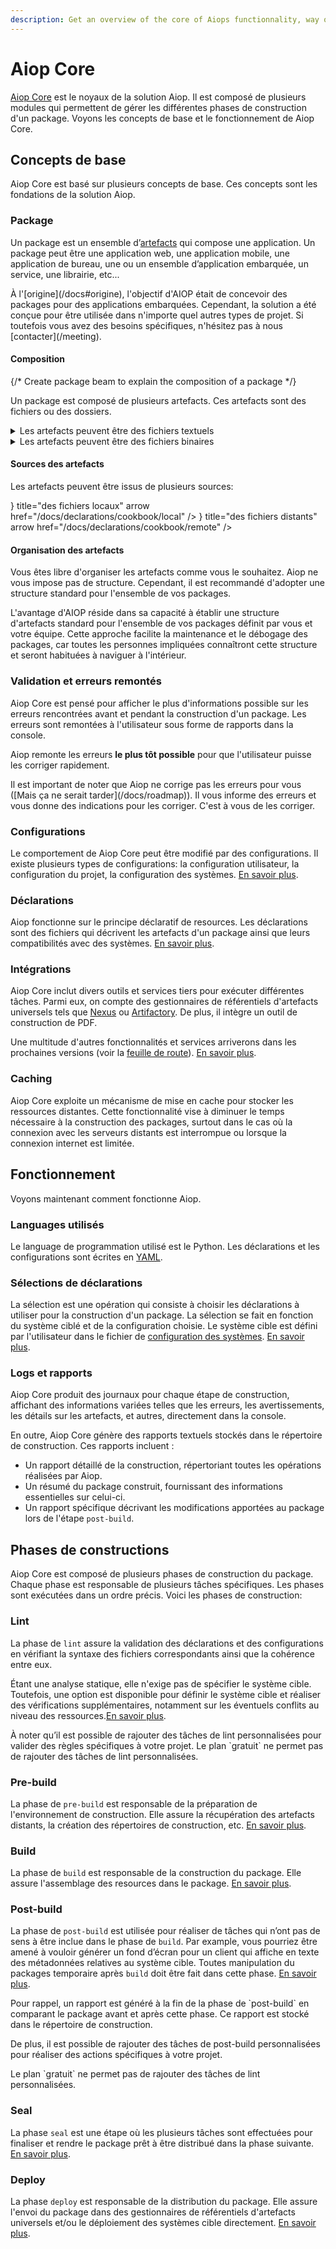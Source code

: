 ```yaml
---
description: Get an overview of the core of Aiops functionnality, way of working and how to use it.
---
```




# Aiop Core

[Aiop Core](/docs/vocabulary#aiop-core) est le noyaux de la solution Aiop. Il est composé de plusieurs modules qui permettent de gérer les différentes phases de construction d'un package. Voyons les concepts de base et le fonctionnement de Aiop Core.

## Concepts de base

Aiop Core est basé sur plusieurs concepts de base. Ces concepts sont les fondations de la solution Aiop.

### Package

Un package est un ensemble d’[artefacts](/docs/vocabulary#artefact) qui compose une application. Un package peut être une application web, une application mobile, une application de bureau, une ou un ensemble d’application embarquée, un service, une librairie, etc...

<Callout type="info" emoji="ℹ️">
  À l'[origine](/docs#origine), l'objectif d'AIOP était de concevoir des packages pour des applications embarquées. Cependant, la solution a été conçue pour être utilisée dans n'importe quel autres types de projet. Si toutefois vous avez des besoins spécifiques, n'hésitez pas à nous [contacter](/meeting).
</Callout>

#### Composition

{/* Create package beam to explain the composition of a package <PackageBeam/> */}

Un package est composé de plusieurs artefacts. Ces artefacts sont des fichiers ou des dossiers.

<details>
  <summary>Les artefacts peuvent être des fichiers textuels</summary>
  <ol>
    <li><p>Rapports</p></li>
    <li><p>Paramétrage</p></li>
    <li><p>Certificats</p></li>
    <li><p>Code source</p></li>
    <li><p>Des données</p></li>
    <li><p>Documentation</p></li>
    <li><p>Fichiers de logs</p></li>
    <li><p>...tout ce qui est lisible par un humain</p></li>
  </ol>
</details>

<details>
  <summary>Les artefacts peuvent être des fichiers binaires</summary>
  <ol>
    <li><p>des sons</p></li>
    <li><p>des images</p></li>
    <li><p>des vidéos</p></li>
    <li><p>des librairies</p></li>
    <li><p>des exécutables</p></li>
    <li><p>des archives (zip)</p></li>
    <li><p>des bases de données</p></li>
    <li><p>des documents cryptés</p></li>
    <li><p>...tout ce qui est compilé, crypté, dont la donnée est non lisible par l'humain</p></li>
  </ol>
</details>


#### Sources des artefacts

Les artefacts peuvent être issus de plusieurs sources:


<Cards>
  <Card icon={<Laptop />} title="des fichiers locaux" arrow href="/docs/declarations/cookbook/local" />
  <Card icon={<DownloadCloud />} title="des fichiers distants" arrow href="/docs/declarations/cookbook/remote" />
</Cards>

#### Organisation des artefacts

Vous êtes libre d'organiser les artefacts comme vous le souhaitez. Aiop ne vous impose pas de structure. Cependant, il est recommandé d'adopter une structure standard pour l'ensemble de vos packages.

<Callout emoji="💡">
  L'avantage d'AIOP réside dans sa capacité à établir une structure d'artefacts standard pour l'ensemble de vos packages définit par vous et votre équipe. Cette approche facilite la maintenance et le débogage des packages, car toutes les personnes impliquées connaîtront cette structure et seront habituées à naviguer à l'intérieur.
</Callout>

### Validation et erreurs remontés

Aiop Core est pensé pour afficher le plus d'informations possible sur les erreurs rencontrées avant et pendant la construction d'un package. Les erreurs sont remontées à l'utilisateur sous forme de rapports dans la console.

Aiop remonte les erreurs **le plus tôt possible** pour que l'utilisateur puisse les corriger rapidement.

<Callout emoji="🚨">
  Il est important de noter que Aiop ne corrige pas les erreurs pour vous ([Mais ça ne serait tarder](/docs/roadmap)). Il vous informe des erreurs et vous donne des indications pour les corriger. C'est à vous de les corriger.
</Callout>


### Configurations

Le comportement de Aiop Core peut être modifié par des configurations. Il existe plusieurs types de configurations: la configuration utilisateur, la configuration du projet, la configuration des systèmes.
[En savoir plus](/docs/configurations).

### Déclarations

Aiop fonctionne sur le principe déclaratif de resources. Les déclarations sont des fichiers qui décrivent les artefacts d'un package ainsi que leurs compatibilités avec des systèmes. [En savoir plus](/docs/declarations).

### Intégrations

Aiop Core inclut divers outils et services tiers pour exécuter différentes tâches. Parmi eux, on compte des gestionnaires de référentiels d'artefacts universels tels que [Nexus](https://www.sonatype.com/nexus-repository-oss) ou [Artifactory](https://jfrog.com/artifactory/). De plus, il intègre un outil de construction de PDF.

<IntegrationBeam />

Une multitude d'autres fonctionnalités et services arriverons dans les prochaines versions (voir la [feuille de route](/docs/roadmap)). [En savoir plus](/docs/integrations).

### Caching

Aiop Core exploite un mécanisme de mise en cache pour stocker les ressources distantes. Cette fonctionnalité vise à diminuer le temps nécessaire à la construction des packages, surtout dans le cas où la connexion avec les serveurs distants est interrompue ou lorsque la connexion internet est limitée.

## Fonctionnement

Voyons maintenant comment fonctionne Aiop.

### Languages utilisés

Le language de programmation utilisé est le Python. Les déclarations et les configurations sont écrites en [YAML](https://yaml.org/).

### Sélections de déclarations

La sélection est une opération qui consiste à choisir les déclarations à utiliser pour la construction d'un package. La sélection se fait en fonction du système ciblé et de la configuration choisie. Le système cible est défini par l'utilisateur dans le fichier de [configuration des systèmes](/docs/inventory). [En savoir plus](/docs/declarations).

### Logs et rapports

Aiop Core produit des journaux pour chaque étape de construction, affichant des informations variées telles que les erreurs, les avertissements, les détails sur les artefacts, et autres, directement dans la console.

En outre, Aiop Core génère des rapports textuels stockés dans le répertoire de construction. Ces rapports incluent :

- Un rapport détaillé de la construction, répertoriant toutes les opérations réalisées par Aiop.
- Un résumé du package construit, fournissant des informations essentielles sur celui-ci.
- Un rapport spécifique décrivant les modifications apportées au package lors de l'étape `post-build`.

## Phases de constructions

Aiop Core est composé de plusieurs phases de construction du package. Chaque phase est responsable de plusieurs tâches spécifiques. Les phases sont exécutées dans un ordre précis.
Voici les phases de construction:

### Lint

La phase de `lint` assure la validation des déclarations et des configurations en vérifiant la syntaxe des fichiers correspondants ainsi que la cohérence entre eux.

Étant une analyse statique, elle n'exige pas de spécifier le système cible. Toutefois, une option est disponible pour définir le système cible et réaliser des vérifications supplémentaires, notamment sur les éventuels conflits au niveau des ressources.[En savoir plus](/docs/lint).

<Callout type="info" emoji="ℹ️">
  À noter qu’il est possible de rajouter des tâches de lint personnalisées pour valider des règles spécifiques à votre projet.
</Callout>

<Callout type="warning" emoji="ℹ⚠️">
  Le plan `gratuit` ne permet pas de rajouter des tâches de lint personnalisées.
</Callout>

### Pre-build

La phase de `pre-build` est responsable de la préparation de l'environnement de construction. Elle assure la récupération des artefacts distants, la création des répertoires de construction, etc. [En savoir plus](/docs/pre-build).

### Build

La phase de `build` est responsable de la construction du package. Elle assure l'assemblage des resources dans le package. [En savoir plus](/docs/build).

### Post-build

La phase de `post-build` est utilisée pour réaliser de tâches qui n’ont pas de sens à être inclue dans le phase de `build`. Par example, vous pourriez être amené à vouloir générer un fond d’écran pour un client qui affiche en texte des métadonnées relatives au système cible. Toutes manipulation du packages temporaire après `build` doit être fait dans cette phase. [En savoir plus](/docs/post-build).

<Callout type="info" emoji="ℹ️">
  Pour rappel, un rapport est généré à la fin de la phase de `post-build` en comparant le package avant et après cette phase. Ce rapport est stocké dans le répertoire de construction.

  De plus, il est possible de rajouter des tâches de post-build personnalisées pour réaliser des actions spécifiques à votre projet.
</Callout>

<Callout type="warning" emoji="ℹ⚠️">
  Le plan `gratuit` ne permet pas de rajouter des tâches de lint personnalisées.
</Callout>

### Seal

La phase `seal` est une étape où les plusieurs tâches sont effectuées pour finaliser et rendre le package prêt à être distribué dans la phase suivante. [En savoir plus](/docs/seal).

### Deploy

La phase `deploy` est responsable de la distribution du package. Elle assure l'envoi du package dans des gestionnaires de référentiels d'artefacts universels et/ou le déploiement des systèmes cible directement. [En savoir plus](/docs/deploy).
